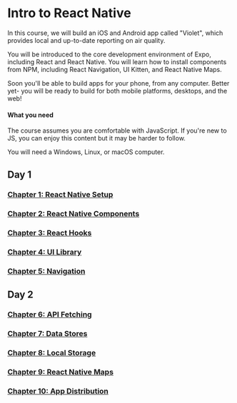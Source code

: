 

# Intro to React Native

In this course, we will build an iOS and Android app called "Violet", which provides local and up-to-date reporting on air quality.

You will be introduced to the core development environment of Expo, including React and React Native. You will learn how to install components from NPM, including React Navigation, UI Kitten, and React Native Maps.

Soon you'll be able to build apps for your phone, from any computer. Better yet- you will be ready to build for both mobile platforms, desktops, and the web!

#### What you need

The course assumes you are comfortable with JavaScript. If you're new to JS, you can enjoy this content but it may be harder to follow. 

You will need a Windows, Linux, or macOS computer.

## Day 1

### [Chapter 1: React Native Setup](/react-native-setup)
### [Chapter 2: React Native Components](/react-native-components)
### [Chapter 3: React Hooks](/react-hooks)
### [Chapter 4: UI Library](/react-native-ui)
### [Chapter 5: Navigation](/react-native-navigation)


## Day 2

### [Chapter 6: API Fetching](/react-native-fetch)
### [Chapter 7: Data Stores](/react-native-stores)
### [Chapter 8: Local Storage](/react-native-local-storage)
### [Chapter 9: React Native Maps](/react-native-maps)
### [Chapter 10: App Distribution](/react-native-distribution)


<!--- © Aven LLC and Aven Contributors. Licensed under Creative Commons BY-NC-SA 4.0 https://creativecommons.org/licenses/by-nc-sa/4.0/ -->